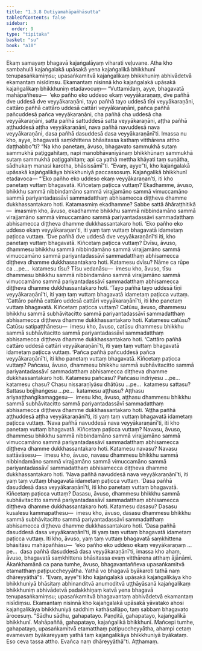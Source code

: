 ```yaml
---
title: "1.3.8 Dutiyamahāpañhāsutta"
tableOfContents: false
sidebar:
  order: 9
type: "tipitaka"
basket: "su"
book: "a10"
---
```



<DynamicBreadcrumb />

<Division number="28" book="a10">

<Paragraph number="215" book="a10">
Ekaṃ samayaṃ bhagavā kajaṅgalāyaṃ viharati veḷuvane. Atha kho sambahulā kajaṅgalakā upāsakā yena kajaṅgalikā bhikkhunī tenupasaṅkamiṃsu; upasaṅkamitvā kajaṅgalikaṃ bhikkhuniṃ abhivādetvā ekamantaṃ nisīdiṃsu. Ekamantaṃ nisinnā kho kajaṅgalakā upāsakā kajaṅgalikaṃ bhikkhuniṃ etadavocuṃ—
</Paragraph>

<Paragraph number="216" book="a10">
“Vuttamidaṃ, ayye, bhagavatā mahāpañhesu—  ‘eko pañho eko uddeso ekaṃ veyyākaraṇaṃ, dve pañhā dve uddesā dve veyyākaraṇāni, tayo pañhā tayo uddesā tīṇi veyyākaraṇāni, cattāro pañhā cattāro uddesā cattāri veyyākaraṇāni, pañca pañhā pañcuddesā pañca veyyākaraṇāni, cha pañhā cha uddesā cha veyyākaraṇāni, satta pañhā sattuddesā satta veyyākaraṇāni, aṭṭha pañhā aṭṭhuddesā aṭṭha veyyākaraṇāni, nava pañhā navuddesā nava veyyākaraṇāni, dasa pañhā dasuddesā dasa veyyākaraṇānī’ti. Imassa nu kho, ayye, bhagavatā saṃkhittena bhāsitassa kathaṃ vitthārena attho daṭṭhabbo”ti?
</Paragraph>

<Paragraph number="217" book="a10">
“Na kho panetaṃ, āvuso, bhagavato sammukhā sutaṃ sammukhā paṭiggahitaṃ, napi manobhāvanīyānaṃ bhikkhūnaṃ sammukhā sutaṃ sammukhā paṭiggahitaṃ; api ca yathā mettha khāyati taṃ suṇātha, sādhukaṃ manasi karotha, bhāsissāmī”ti. “Evaṃ, ayye”ti, kho kajaṅgalakā upāsakā kajaṅgalikāya bhikkhuniyā paccassosuṃ. Kajaṅgalikā bhikkhunī etadavoca—
</Paragraph>

<Paragraph number="218" book="a10">
“‘Eko pañho eko uddeso ekaṃ veyyākaraṇan’ti, iti kho panetaṃ vuttaṃ bhagavatā. Kiñcetaṃ paṭicca vuttaṃ? Ekadhamme, āvuso, bhikkhu sammā nibbindamāno sammā virajjamāno sammā vimuccamāno sammā pariyantadassāvī sammadatthaṃ abhisamecca diṭṭheva dhamme dukkhassantakaro hoti. Katamasmiṃ ekadhamme? Sabbe sattā āhāraṭṭhitikā—  imasmiṃ kho, āvuso, ekadhamme bhikkhu sammā nibbindamāno sammā virajjamāno sammā vimuccamāno sammā pariyantadassāvī sammadatthaṃ abhisamecca diṭṭheva dhamme dukkhassantakaro hoti. ‘Eko pañho eko uddeso ekaṃ veyyākaraṇan’ti, iti yaṃ taṃ vuttaṃ bhagavatā idametaṃ paṭicca vuttaṃ.
</Paragraph>

<Paragraph number="219" book="a10">
‘Dve pañhā dve uddesā dve veyyākaraṇānī’ti iti, kho panetaṃ vuttaṃ bhagavatā. Kiñcetaṃ paṭicca vuttaṃ? Dvīsu, āvuso, dhammesu bhikkhu sammā nibbindamāno sammā virajjamāno sammā vimuccamāno sammā pariyantadassāvī sammadatthaṃ abhisamecca diṭṭheva dhamme dukkhassantakaro hoti. Katamesu dvīsu? Nāme ca rūpe ca …pe…  katamesu tīsu? Tīsu vedanāsu—  imesu kho, āvuso, tīsu dhammesu bhikkhu sammā nibbindamāno sammā virajjamāno sammā vimuccamāno sammā pariyantadassāvī sammadatthaṃ abhisamecca diṭṭheva dhamme dukkhassantakaro hoti. ‘Tayo pañhā tayo uddesā tīṇi veyyākaraṇānī’ti, iti yaṃ taṃ vuttaṃ bhagavatā idametaṃ paṭicca vuttaṃ.
</Paragraph>

<Paragraph number="220" book="a10">
‘Cattāro pañhā cattāro uddesā cattāri veyyākaraṇānī’ti, iti kho panetaṃ vuttaṃ bhagavatā. Kiñcetaṃ paṭicca vuttaṃ? Catūsu, āvuso, dhammesu bhikkhu sammā subhāvitacitto sammā pariyantadassāvī sammadatthaṃ abhisamecca diṭṭheva dhamme dukkhassantakaro hoti. Katamesu catūsu? Catūsu satipaṭṭhānesu—  imesu kho, āvuso, catūsu dhammesu bhikkhu sammā subhāvitacitto sammā pariyantadassāvī sammadatthaṃ abhisamecca diṭṭheva dhamme dukkhassantakaro hoti. ‘Cattāro pañhā cattāro uddesā cattāri veyyākaraṇānī’ti, iti yaṃ taṃ vuttaṃ bhagavatā idametaṃ paṭicca vuttaṃ.
</Paragraph>

<Paragraph number="221" book="a10">
‘Pañca pañhā pañcuddesā pañca veyyākaraṇānī’ti, iti kho panetaṃ vuttaṃ bhagavatā. Kiñcetaṃ paṭicca vuttaṃ? Pañcasu, āvuso, dhammesu bhikkhu sammā subhāvitacitto sammā pariyantadassāvī sammadatthaṃ abhisamecca diṭṭheva dhamme dukkhassantakaro hoti. Katamesu pañcasu? Pañcasu indriyesu …pe…  katamesu chasu? Chasu nissaraṇīyāsu dhātūsu …pe…  katamesu sattasu? Sattasu bojjhaṅgesu …pe…  katamesu aṭṭhasu? Aṭṭhasu ariyaaṭṭhaṅgikamaggesu—  imesu kho, āvuso, aṭṭhasu dhammesu bhikkhu sammā subhāvitacitto sammā pariyantadassāvī sammadatthaṃ abhisamecca diṭṭheva dhamme dukkhassantakaro hoti. ‘Aṭṭha pañhā aṭṭhuddesā aṭṭha veyyākaraṇānī’ti, iti yaṃ taṃ vuttaṃ bhagavatā idametaṃ paṭicca vuttaṃ.
</Paragraph>

<Paragraph number="222" book="a10">
‘Nava pañhā navuddesā nava veyyākaraṇānī’ti, iti kho panetaṃ vuttaṃ bhagavatā. Kiñcetaṃ paṭicca vuttaṃ? Navasu, āvuso, dhammesu bhikkhu sammā nibbindamāno sammā virajjamāno sammā vimuccamāno sammā pariyantadassāvī sammadatthaṃ abhisamecca diṭṭheva dhamme dukkhassantakaro hoti. Katamesu navasu? Navasu sattāvāsesu—  imesu kho, āvuso, navasu dhammesu bhikkhu sammā nibbindamāno sammā virajjamāno sammā vimuccamāno sammā pariyantadassāvī sammadatthaṃ abhisamecca diṭṭheva dhamme dukkhassantakaro hoti. ‘Nava pañhā navuddesā nava veyyākaraṇānī’ti, iti yaṃ taṃ vuttaṃ bhagavatā idametaṃ paṭicca vuttaṃ.
</Paragraph>

<Paragraph number="223" book="a10">
‘Dasa pañhā dasuddesā dasa veyyākaraṇānī’ti, iti kho panetaṃ vuttaṃ bhagavatā. Kiñcetaṃ paṭicca vuttaṃ? Dasasu, āvuso, dhammesu bhikkhu sammā subhāvitacitto sammā pariyantadassāvī sammadatthaṃ abhisamecca diṭṭheva dhamme dukkhassantakaro hoti. Katamesu dasasu? Dasasu kusalesu kammapathesu—  imesu kho, āvuso, dasasu dhammesu bhikkhu sammā subhāvitacitto sammā pariyantadassāvī sammadatthaṃ abhisamecca diṭṭheva dhamme dukkhassantakaro hoti. ‘Dasa pañhā dasuddesā dasa veyyākaraṇānī’ti, iti yaṃ taṃ vuttaṃ bhagavatā idametaṃ paṭicca vuttaṃ.
</Paragraph>

<Paragraph number="224" book="a10">
Iti kho, āvuso, yaṃ taṃ vuttaṃ bhagavatā saṃkhittena bhāsitāsu mahāpañhāsu—  ‘eko pañho eko uddeso ekaṃ veyyākaraṇaṃ …pe…  dasa pañhā dasuddesā dasa veyyākaraṇānī’ti, imassa kho ahaṃ, āvuso, bhagavatā saṃkhittena bhāsitassa evaṃ vitthārena atthaṃ ājānāmi. Ākaṅkhamānā ca pana tumhe, āvuso, bhagavantaññeva upasaṅkamitvā etamatthaṃ paṭipuccheyyātha. Yathā vo bhagavā byākaroti tathā naṃ dhāreyyāthā”ti. “Evaṃ, ayye”ti kho kajaṅgalakā upāsakā kajaṅgalikāya kho bhikkhuniyā bhāsitaṃ abhinanditvā anumoditvā uṭṭhāyāsanā kajaṅgalikaṃ bhikkhuniṃ abhivādetvā padakkhiṇaṃ katvā yena bhagavā tenupasaṅkamiṃsu; upasaṅkamitvā bhagavantaṃ abhivādetvā ekamantaṃ nisīdiṃsu. Ekamantaṃ nisinnā kho kajaṅgalakā upāsakā yāvatako ahosi kajaṅgalikāya bhikkhuniyā saddhiṃ kathāsallāpo, taṃ sabbaṃ bhagavato ārocesuṃ.
</Paragraph>

<Paragraph number="225" book="a10">
“Sādhu sādhu, gahapatayo. Paṇḍitā, gahapatayo, kajaṅgalikā bhikkhunī. Mahāpaññā, gahapatayo, kajaṅgalikā bhikkhunī. Mañcepi tumhe, gahapatayo, upasaṅkamitvā etamatthaṃ paṭipuccheyyātha, ahampi cetaṃ evamevaṃ byākareyyaṃ yathā taṃ kajaṅgalikāya bhikkhuniyā byākataṃ. Eso ceva tassa attho. Evañca naṃ dhāreyyāthā”ti.

</Paragraph>
</Division>

<Paragraph number="226" type="center" book="a10">
Aṭṭhamaṃ.
</Paragraph>